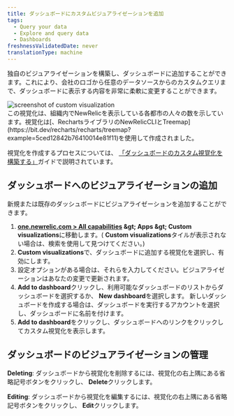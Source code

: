 ```yaml
---
title: ダッシュボードにカスタムビジュアライゼーションを追加
tags:
  - Query your data
  - Explore and query data
  - Dashboards
freshnessValidatedDate: never
translationType: machine
---
```


独自のビジュアライゼーションを構築し、ダッシュボードに追加することができます。これにより、会社のロゴから任意のデータソースからのカスタムクエリまで、ダッシュボードに表示する内容を非常に柔軟に変更することができます。

<img title="Custom visualization" alt="screenshot of custom visualization" src="/images/dashboards_screenshot-crop_custom-visualizations-example.webp" />

<figcaption>
  この視覚化は、組織内でNewRelicを表示している各都市の人々の数を示しています。視覚化は[、RechartsライブラリのNewRelicCLIとTreemap](https://bit.dev/recharts/recharts/treemap?example=5ced12842b76410014e81f11)を使用して作成されました。
</figcaption>

視覚化を作成するプロセスについては、 [「ダッシュボードのカスタム視覚化を構築する」](/docs/new-relic-solutions/build-nr-ui/custom-visualizations/build-visualization)ガイドで説明されています。

## ダッシュボードへのビジュアライゼーションの追加

新規または既存のダッシュボードにビジュアライゼーションを追加することができます。

1. <DNT>**[one.newrelic.com &gt; All capabilities](https://one.newrelic.com/all-capabilities) &amp;gt; Apps &amp;gt; Custom visualizations**</DNT>に移動します。( <DNT>**Custom visualizations**</DNT>タイルが表示されない場合は、検索を使用して見つけてください。)
2. <DNT>**Custom visualizations**</DNT>で、ダッシュボードに追加する視覚化を選択し、有効にします。
3. 設定オプションがある場合は、それらを入力してください。ビジュアライゼーションはあなたの変更で更新されます。
4. <DNT>**Add to dashboard**</DNT>クリックし、利用可能なダッシュボードのリストからダッシュボードを選択するか、 <DNT>**New dashboard**</DNT>を選択します。 新しいダッシュボードを作成する場合は、ダッシュボードを実行するアカウントを選択し、ダッシュボードに名前を付けます。
5. <DNT>**Add to dashboard**</DNT>をクリックし、ダッシュボードへのリンクをクリックしてカスタム視覚化を表示します。

## ダッシュボードのビジュアライゼーションの管理

<DNT>**Deleting**</DNT>: ダッシュボードから視覚化を削除するには、視覚化の右上隅にある省略記号ボタンをクリックし、 <DNT>**Delete**</DNT>クリックします。

<DNT>**Editing**</DNT>: ダッシュボードから視覚化を編集するには、視覚化の右上隅にある省略記号ボタンをクリックし、 <DNT>**Edit**</DNT>クリックします。